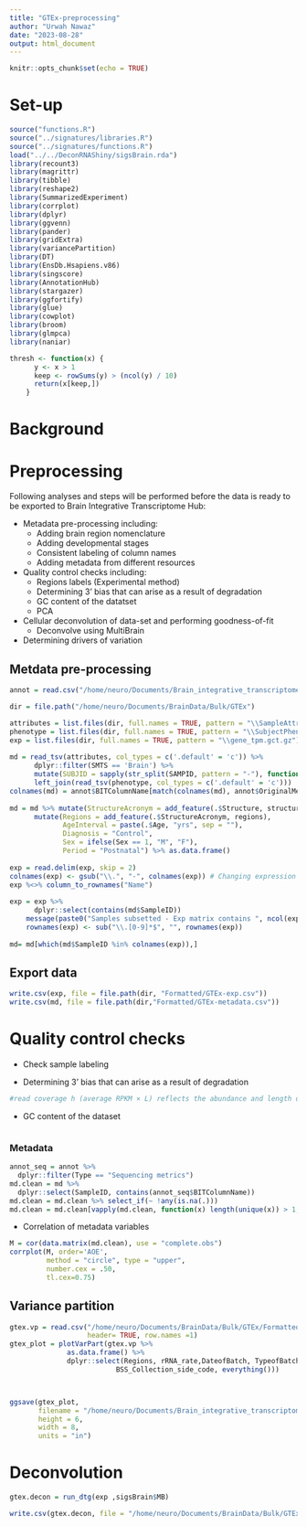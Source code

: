 ```yaml
---
title: "GTEx-preprocessing"
author: "Urwah Nawaz"
date: "2023-08-28"
output: html_document
---
```


```r
knitr::opts_chunk$set(echo = TRUE)
```

# Set-up

```r
source("functions.R")
source("../signatures/libraries.R")
source("../signatures/functions.R")
load("../../DeconRNAShiny/sigsBrain.rda")
library(recount3)
library(magrittr)
library(tibble)
library(reshape2)
library(SummarizedExperiment)
library(corrplot)
library(dplyr)
library(ggvenn)
library(pander)
library(gridExtra)
library(variancePartition)
library(DT)
library(EnsDb.Hsapiens.v86)
library(singscore)
library(AnnotationHub)
library(stargazer)
library(ggfortify)
library(glue)
library(cowplot)
library(broom)
library(glmpca)
library(naniar)
```

```r
thresh <- function(x) {
      y <- x > 1
      keep <- rowSums(y) > (ncol(y) / 10)
      return(x[keep,])
    }
```

# Background 

# Preprocessing 

Following analyses and steps will be performed before the data is ready to be exported to Brain Integrative Transcriptome Hub:

- Metadata pre-processing including: 
    - Adding brain region nomenclature
    - Adding developmental stages 
    - Consistent labeling of column names
    - Adding metadata from different resources 
    
- Quality control checks including: 
    - Regions labels (Experimental method)
    - Determining 3' bias that can arise as a result of degradation
    - GC content of the datatset 
    - PCA
  
- Cellular deconvolution of data-set and performing goodness-of-fit
  - Deconvolve using MultiBrain

- Determining drivers of variation

## Metdata pre-processing 

```r
annot = read.csv("/home/neuro/Documents/Brain_integrative_transcriptome/brain_transcriptome/annotations/GTEx-metadata-annot.csv", header=TRUE)

dir = file.path("/home/neuro/Documents/BrainData/Bulk/GTEx")

```

```r
attributes = list.files(dir, full.names = TRUE, pattern = "\\SampleAttributesDS.txt") # Sample attributes contains sample level information
phenotype = list.files(dir, full.names = TRUE, pattern = "\\SubjectPhenotypesDS.txt") # Phenotype level information related to each donor 
exp = list.files(dir, full.names = TRUE, pattern = "\\gene_tpm.gct.gz") # File used for expression matrix 
    
md = read_tsv(attributes, col_types = c('.default' = 'c')) %>% 
      dplyr::filter(SMTS == 'Brain') %>% 
      mutate(SUBJID = sapply(str_split(SAMPID, pattern = "-"), function(x) paste(x[1:2], collapse = '-'))) %>%
      left_join(read_tsv(phenotype, col_types = c('.default' = 'c')))  %>% as.data.frame()
colnames(md) = annot$BITColumnName[match(colnames(md), annot$OriginalMetadataColumnName)]
    
md = md %>% mutate(StructureAcronym = add_feature(.$Structure, structure_acronym)) %>% 
      mutate(Regions = add_feature(.$StructureAcronym, regions), 
             AgeInterval = paste(.$Age, "yrs", sep = ""), 
             Diagnosis = "Control", 
             Sex = ifelse(Sex == 1, "M", "F"), 
             Period = "Postnatal") %>% as.data.frame()
    
exp = read.delim(exp, skip = 2)
colnames(exp) <- gsub("\\.", "-", colnames(exp)) # Changing expression file names to match metadata SampleIDs
exp %<>% column_to_rownames("Name")
    
exp = exp %>% 
      dplyr::select(contains(md$SampleID))
    message(paste0("Samples subsetted - Exp matrix contains ", ncol(exp), " samples"))
    rownames(exp) <- sub("\\.[0-9]*$", "", rownames(exp))
    
md= md[which(md$SampleID %in% colnames(exp)),] 
```

## Export data
```r
write.csv(exp, file = file.path(dir, "Formatted/GTEx-exp.csv"))
write.csv(md, file = file.path(dir,"Formatted/GTEx-metadata.csv"))

```


# Quality control checks 

- Check sample labeling 


- Determining 3' bias that can arise as a result of degradation

```r
#read coverage h (average RPKM × L) reflects the abundance and length of each transcript, but not the sequencing #depth of each sample.


```


- GC content of the dataset 

```r


```

### Metadata 

```r
annot_seq = annot %>% 
  dplyr::filter(Type == "Sequencing metrics")
md.clean = md %>% 
  dplyr::select(SampleID, contains(annot_seq$BITColumnName))
md.clean = md.clean %>% select_if(~ !any(is.na(.)))
md.clean = md.clean[vapply(md.clean, function(x) length(unique(x)) > 1, logical(1L))]
```

- Correlation of metadata variables 

```r
M = cor(data.matrix(md.clean), use = "complete.obs")
corrplot(M, order='AOE',
         method = "circle", type = "upper", 
         number.cex = .50, 
         tl.cex=0.75)


```

## Variance partition


```r
gtex.vp = read.csv("/home/neuro/Documents/BrainData/Bulk/GTEx/Formatted/GTEx-varPart.csv", 
                   header= TRUE, row.names =1)
gtex_plot = plotVarPart(gtex.vp %>% 
              as.data.frame() %>% 
              dplyr::select(Regions, rRNA_rate,DateofBatch, TypeofBatch, RIN,
                          BSS_Collection_side_code, everything()))



ggsave(gtex_plot, 
       filename = "/home/neuro/Documents/Brain_integrative_transcriptome/Results/Thesis_plots/varPart_gtex.svg",
       height = 6, 
       width = 8, 
       units = "in")
```

#  Deconvolution

```r
gtex.decon = run_dtg(exp ,sigsBrain$MB) 
```

```r
write.csv(gtex.decon, file = "/home/neuro/Documents/BrainData/Bulk/GTEx/Formatted/GTEx-decon-MB.csv")
```
